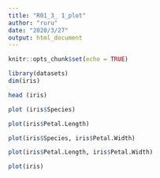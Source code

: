 ```yaml
---
title: "R01_3_ 1_plot"
author: "ruru"
date: "2020/3/27"
output: html_document
---
```


```r
knitr::opts_chunk$set(echo = TRUE)
```


```r
library(datasets)
dim(iris)
```

```r
head (iris)
```

```r
plot (iris$Species)
```

```r
plot(iris$Petal.Length)
```

```r
plot(iris$Species, iris$Petal.Width)
```

```r
plot(iris$Petal.Length, iris$Petal.Width)
```

```r
plot(iris)
```
